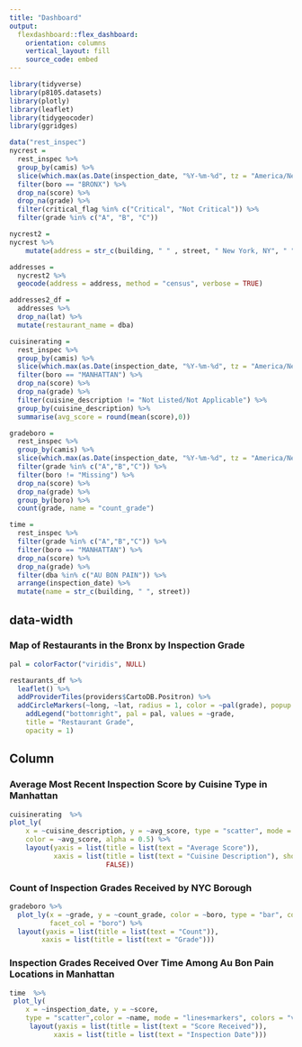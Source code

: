 ```yaml
---
title: "Dashboard"
output: 
  flexdashboard::flex_dashboard:
    orientation: columns
    vertical_layout: fill
    source_code: embed
---
```


```r
library(tidyverse)
library(p8105.datasets)
library(plotly)
library(leaflet)
library(tidygeocoder)
library(ggridges)

data("rest_inspec")
nycrest =
  rest_inspec %>%
  group_by(camis) %>%
  slice(which.max(as.Date(inspection_date, "%Y-%m-%d", tz = "America/New_York"))) %>%
  filter(boro == "BRONX") %>%
  drop_na(score) %>%
  drop_na(grade) %>%
  filter(critical_flag %in% c("Critical", "Not Critical")) %>%
  filter(grade %in% c("A", "B", "C"))

nycrest2 =
nycrest %>%
    mutate(address = str_c(building, " " , street, " New York, NY", " ", zipcode))

addresses = 
  nycrest2 %>%
  geocode(address = address, method = "census", verbose = TRUE)

addresses2_df =
  addresses %>%
  drop_na(lat) %>%
  mutate(restaurant_name = dba)

cuisinerating =
  rest_inspec %>%
  group_by(camis) %>%
  slice(which.max(as.Date(inspection_date, "%Y-%m-%d", tz = "America/New_York"))) %>%
  filter(boro == "MANHATTAN") %>%
  drop_na(score) %>%
  drop_na(grade) %>%
  filter(cuisine_description != "Not Listed/Not Applicable") %>%
  group_by(cuisine_description) %>%
  summarise(avg_score = round(mean(score),0))

gradeboro =
  rest_inspec %>%
  group_by(camis) %>%
  slice(which.max(as.Date(inspection_date, "%Y-%m-%d", tz = "America/New_York"))) %>%
  filter(grade %in% c("A","B","C")) %>%
  filter(boro != "Missing") %>%
  drop_na(score) %>%
  drop_na(grade) %>%
  group_by(boro) %>%
  count(grade, name = "count_grade")

time =
  rest_inspec %>%
  filter(grade %in% c("A","B","C")) %>%
  filter(boro == "MANHATTAN") %>%
  drop_na(score) %>%
  drop_na(grade) %>%
  filter(dba %in% c("AU BON PAIN")) %>%
  arrange(inspection_date) %>%
  mutate(name = str_c(building, " ", street)) 
```

{data-width=650}
-----------------------------------------------------------------------

### Map of Restaurants in the Bronx by Inspection Grade

```r
pal = colorFactor("viridis", NULL)

restaurants_df %>%
  leaflet() %>%
  addProviderTiles(providers$CartoDB.Positron) %>%
  addCircleMarkers(~long, ~lat, radius = 1, color = ~pal(grade), popup = ~restaurant_name) %>%
    addLegend("bottomright", pal = pal, values = ~grade,
    title = "Restaurant Grade",
    opacity = 1)
```


Column {data-width=350}
-----------------------------------------------------------------------

### Average Most Recent Inspection Score by Cuisine Type in Manhattan

```r
cuisinerating  %>%
plot_ly(
    x = ~cuisine_description, y = ~avg_score, type = "scatter", mode = "markers",
    color = ~avg_score, alpha = 0.5) %>%
    layout(yaxis = list(title = list(text = "Average Score")), 
           xaxis = list(title = list(text = "Cuisine Description"), showticklabels =
                        FALSE))
```

### Count of Inspection Grades Received by NYC Borough

```r
gradeboro %>% 
  plot_ly(x = ~grade, y = ~count_grade, color = ~boro, type = "bar", colors = "viridis",
          facet_col = "boro") %>%
  layout(yaxis = list(title = list(text = "Count")), 
        xaxis = list(title = list(text = "Grade")))
```

### Inspection Grades Received Over Time Among Au Bon Pain Locations in Manhattan 

```r
time  %>%
 plot_ly(
    x = ~inspection_date, y = ~score,
    type = "scatter",color = ~name, mode = "lines+markers", colors = "viridis") %>%
     layout(yaxis = list(title = list(text = "Score Received")), 
           xaxis = list(title = list(text = "Inspection Date")))
```
